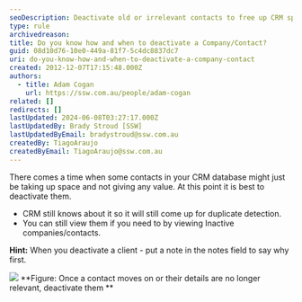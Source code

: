 ```yaml
---
seoDescription: Deactivate old or irrelevant contacts to free up CRM space and optimize your database for duplicate detection.
type: rule
archivedreason:
title: Do you know how and when to deactivate a Company/Contact?
guid: 08d10d76-10e0-449a-81f7-5c4dc8837dc7
uri: do-you-know-how-and-when-to-deactivate-a-company-contact
created: 2012-12-07T17:15:48.000Z
authors:
  - title: Adam Cogan
    url: https://ssw.com.au/people/adam-cogan
related: []
redirects: []
lastUpdated: 2024-06-08T03:27:17.000Z
lastUpdatedBy: Brady Stroud [SSW]
lastUpdatedByEmail: bradystroud@ssw.com.au
createdBy: TiagoAraujo
createdByEmail: TiagoAraujo@ssw.com.au
---
```


There comes a time when some contacts in your CRM database might just be taking up space and not giving any value. At this point it is best to deactivate them.
- CRM still knows about it so it will still come up for duplicate detection.
- You can still view them if you need to by viewing Inactive companies/contacts.

**Hint:** When you deactivate a client - put a note in the notes field to say why first.

![](CRM-DeactivateContact.jpg)
**Figure: Once a contact moves on or their details are no longer relevant, deactivate them
**

